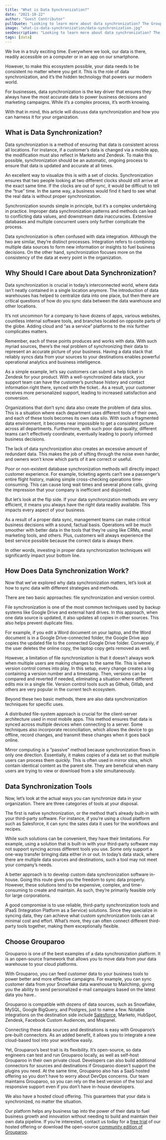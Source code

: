 ```yaml
---
title: "What is Data Synchronization?"
date: "2021-10-22"
author: "Guest Contributor"
pullQuote: "Looking to learn more about data synchronization? The Grouparoo experts will walk you through common tools, patterns, & methods."
image: "what-is-data-synchronization/data-synchronization.jpg"
seoDescription: "Looking to learn more about data synchronization? The Grouparoo experts will walk you through common tools, patterns, & methods. ✓ Start a free trial now!"
tags: [data]
---
```


We live in a truly exciting time. Everywhere we look, our data is there, readily accessible on a computer or in an app on our smartphone.

However, to make this ecosystem possible, your data needs to be consistent no matter where you get it. This is the role of data synchronization, and it’s the hidden technology that powers our modern world.

For businesses, data synchronization is the key driver that ensures they always have the most accurate data to power business decisions and marketing campaigns. While it’s a complex process, it’s worth knowing.

With that in mind, this article will discuss data synchronization and how you can harness it for your organization.

## What is Data Synchronization?

Data synchronization is a method of ensuring that data is consistent across all locations. For instance, if a customer’s data is changed via a mobile app, the modification must also reflect in Marketo and Zendesk. To make this possible, synchronization should be an automatic, ongoing process to ensure that data is updated and accurate at all times.

An excellent way to visualize this is with a set of clocks. Synchronization ensures that two people looking at two different clocks should still arrive at the exact same time. If the clocks are out of sync, it would be difficult to tell the “true” time. In the same way, a business would find it hard to see what the real data is without proper synchronization.

Synchronization sounds simple in principle, but it’s a complex undertaking in practice. Improper data synchronization patterns and methods can lead to conflicting data values, and downstream data inaccuracies. Extensive databases and multiple concurrent users only further complicate the process.

Data synchronization is often confused with data integration. Although the two are similar, they’re distinct processes. Integration refers to combining multiple data sources to form new information or insights to fuel business decisions. On the other hand, synchronization focuses more on the consistency of the data at every point in the organization.

## Why Should I Care about Data Synchronization?

Data synchronization is crucial in today’s interconnected world, where data isn’t neatly contained in a single location anymore. The introduction of data warehouses has helped to centralize data into one place, but then there are critical questions of how do you sync data between the data warehouse and other locations.

It’s not uncommon for a company to have dozens of apps, various websites, countless internal software tools, and branches located on opposite parts of the globe. Adding cloud and “as a service” platforms to the mix further complicates matters.

Remember, each of these points produces and works with data. With such myriad sources, there’s the real problem of synchronizing their data to represent an accurate picture of your business. Having a data stack that reliably syncs data from your sources to your destinations enables powerful operational analytics and business intelligence.

As a simple example, let’s say customers can submit a help ticket in Zendesk for your product. With a well-synchronized data stack, your support team can have the customer’s purchase history and contact information right there, synced with the ticket.. As a result, your customer receives more personalized support, leading to increased satisfaction and conversion.

Organizations that don’t sync data also create the problem of data silos. This is a situation where each department uses different tools of their own, and each of these tools becomes its own data silo. With such a fragmented data environment, it becomes near impossible to get a consistent picture across all departments. Furthermore, with such poor data quality, different teams can’t effectively coordinate, eventually leading to poorly informed business decisions.

The lack of data synchronization also creates an excessive amount of redundant data. This makes the job of sifting through the noise even harder, and owners won’t know which parts of it are correct or useful.

Poor or non-existent database synchronization methods will directly impact customer experience. For example, ticketing agents can’t see a passenger’s entire flight history, making simple cross-checking operations time-consuming. This can cause long wait times and several phone calls, giving the impression that your company is inefficient and disjointed.

But let’s look at the flip side. If your data synchronization methods are very efficient, it means you always have the right data readily available. This impacts every aspect of your business.

As a result of a proper data sync, management teams can make critical business decisions with a sound, factual basis. Operations will be much smoother with better data in the tools that they’re using like CRMs, email marketing tools, and others. Plus, customers will always experience the best service possible because the correct data is always there.

In other words, investing in proper data synchronization techniques will significantly impact your bottom line.

## How Does Data Synchronization Work?

Now that we’ve explored why data synchronization matters, let’s look at how to sync data with different strategies and methods.

There are two basic approaches: file synchronization and version control.

File synchronization is one of the most common techniques used by backup systems like Google Drive and external hard drives. In this approach, when one data source is updated, it also updates all copies in other sources. This also helps prevent duplicate files.

For example, if you edit a Word document on your laptop, and the Word document is in a Google Drive-connected folder, the Google Drive app copies the updated file to the connected Google Drive folder. Conversely, if the user deletes the online copy, the laptop copy gets removed as well.

However, a limitation of file synchronization is that it doesn’t always work when multiple users are making changes to the same file. This is where version control comes into play. In this setup, every change creates a log containing a version number and a timestamp. Then, versions can be compared and reverted if needed, eliminating a situation where different edits mix in a single file. Version control tools such as Github, Gitlab, and others are very popular in the current tech ecosystem.

Beyond these two basic methods, there are also data synchronization techniques for specific uses.

A distributed file-system approach is crucial for the client-server architecture used in most mobile apps. This method ensures that data is synced across multiple devices when connecting to a server. Some techniques also incorporate reconciliation, which allows the device to go offline, record changes, and transmit these changes when it goes back online.

Mirror computing is a “passive” method because synchronization flows in only one direction. Essentially, it makes copies of a data set so that multiple users can process them quickly. This is often used in mirror sites, which contain identical content as the parent site. They are beneficial when many users are trying to view or download from a site simultaneously.

## Data Synchronization Tools

Now, let’s look at the actual ways you can synchronize data in your organization. There are three categories of tools at your disposal.

The first is native synchronization, or the method that’s already built-in with your third-party software. For instance, if you’re using a cloud platform such as Salesforce, it can sync the sales data it uses for the workflows and recipes.

While such solutions can be convenient, they have their limitations. For example, using a solution that is built-in with your third-party software may not support syncing across different tools you use. Some only support a one-way transfer bringing data either in or out. In today’s data stack, where there are multiple data sources and destinations, such a tool may not meet your company’s needs.

A better approach is to develop custom data synchronization software in-house. Going this route gives you the freedom to sync data properly. However, these solutions tend to be expensive, complex, and time-consuming to create and maintain. As such, they’re primarily feasible only for large corporations.

A good compromise is to use reliable, third-party synchronization tools and iPaaS (Integration Platform as a Service) solutions. Since they specialize in syncing data, they can achieve what custom synchronization tools can at minimal cost and effort. What’s more, they can often connect different third-party tools together, making them exceptionally flexible.

## Choose Grouparoo

Grouparoo is one of the best examples of a data synchronization platform. It is an open-source framework that allows you to move data from your data warehouse to your cloud platforms.

With Grouparoo, you can feed customer data to your business tools to power better and more effective campaigns. For example, you can sync customer data from your Snowflake data warehouse to Mailchimp, giving you the ability to send personalized e-mail campaigns based on the latest data you have..

Grouparoo is compatible with dozens of data sources, such as Snowflake, MySQL, Google BigQuery, and Postgres, just to name a few. Notable integrations on the destination side include [Salesforce](https://www.grouparoo.com/integrations/destinations/salesforce), Marketo, HubSpot, Zendesk, Facebook Custom Audiences, and Mixpanel.

Connecting these data sources and destinations is easy with Grouparoo’s pre-built connectors. As an added benefit, it allows you to integrate a new cloud-based tool into your workflow easily.

Yet, Grouparoo’s best trait is its flexibility. It’s open-source, so data engineers can test and run Grouparoo locally, as well as self-host Grouparoo in their own private cloud. Developers can also build additional connectors for sources and destinations if Grouparoo doesn’t support the plugins you need. At the same time, Grouparoo also has a SaaS hosted offering so you don’t have to worry about DevOps concerns. Our team maintains Grouparoo, so you can rely on the best version of the tool and responsive support even if you don’t have in-house developers.

We also have a hosted cloud offering. This guarantees that your data is synchronized, no matter the situation.

Our platform helps any business tap into the power of their data to fuel business growth and innovation without needing to build and maintain their own data pipeline. If you’re interested, contact us today for a [free trial](https://www.grouparoo.com/trial) of our hosted offering or download the open-source [community edition of Grouparoo](https://www.grouparoo.com/docs/getting-started).
